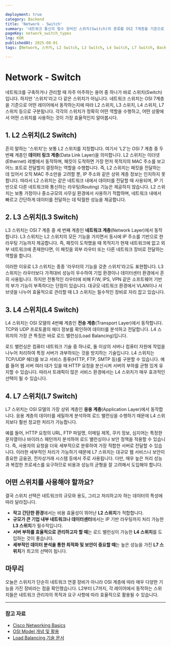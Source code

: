 ```yaml
---

deployment: true
category: Backend
title: 'Network - Switch'
summary: '네트워크 통신의 필수 장비인 스위치(Switch)의 종류를 OSI 7계층을 기준으로 L2, L3, L4, L7 스위치로 나누어 알아봅시다.'
pageKey: network_switch_types
lng: KOR
publishedAt: 2025-08-01
tags: [Network, 스위치, L2 Switch, L3 Switch, L4 Switch, L7 Switch, Backend]

---
```


# Network - Switch

네트워크를 구축하거나 관리할 때 자주 마주하는 용어 중 하나가 바로 스위치(Switch)입니다. 하지만 '스위치'라고 다 같은 스위치가 아닙니다. 네트워크 스위치는 OSI 7계층을 기준으로 어떤 레이어에서 동작하는지에 따라 L2 스위치, L3 스위치, L4 스위치, L7 스위치 등으로 구분됩니다. 각각의 스위치가 정확히 어떤 역할을 수행하고, 어떤 상황에서 어떤 스위치를 사용하는 것이 가장 효율적인지 알아봅시다.

## 1. L2 스위치(L2 Switch)

흔히 말하는 '스위치'는 보통 L2 스위치를 지칭합니다. 여기서 'L2'는 OSI 7 계층 중 두 번째 계층인 **데이터 링크 계층**(Data Link Layer)을 의미합니다. L2 스위치는 이더넷(Ethernet) 레벨에서 동작하며, 패킷이 도착하면 가장 먼저 목적지의 MAC 주소를 보고 어느 포트로 전달할지 결정하는 역할을 수행합니다. 즉, L2 스위치는 패킷을 전달하는 데 있어서 오직 MAC 주소만을 고려할 뿐, IP 주소와 같은 상위 계층 정보는 인지하지 못합니다. 따라서 L2 스위치는 같은 네트워크 내에서 데이터를 전달할 때 사용되며, IP 기반으로 다른 네트워크와 통신하는 라우팅(Routing) 기능은 제공하지 않습니다. L2 스위치는 보통 가정이나 중소규모의 사무실 환경에서 사용하기 적합하며, 네트워크 내에서 빠르고 간단하게 데이터를 전달하는 데 탁월한 성능을 제공합니다.

## 2. L3 스위치(L3 Switch)

L3 스위치는 OSI 7 계층 중 세 번째 계층인 **네트워크 계층**(Network Layer)에서 동작합니다. L3 스위치는 L2 스위치의 모든 기능을 가지면서 동시에 IP 주소를 기반으로 한 라우팅 기능까지 제공합니다. 즉, 패킷이 도착했을 때 목적지가 현재 네트워크에 없고 외부 네트워크에 존재한다면, 이 패킷을 외부 라우터 또는 다른 네트워크 장비로 전달하는 역할을 합니다.



이러한 이유로 L3 스위치는 종종 '라우터의 기능을 갖춘 스위치'라고도 표현합니다. L3 스위치는 라우터보다 가격대비 성능이 우수하여 기업 환경이나 데이터센터 환경에서 흔히 사용됩니다. 하지만 전통적인 라우터에 비해 F/W, IPS, VPN 같은 소프트웨어 기반의 부가 기능이 부족하다는 단점이 있습니다. 대규모 네트워크 환경에서 VLAN이나 서브넷을 나누어 효율적으로 관리할 때 L3 스위치는 필수적인 장비로 자리 잡고 있습니다.

## 3. L4 스위치(L4 Switch)

L4 스위치는 OSI 모델의 4번째 계층인 **전송 계층**(Transport Layer)에서 동작합니다. TCP와 UDP 프로토콜의 헤더 정보를 확인하여 데이터를 분석하고 전달합니다. L4 스위치의 가장 큰 특징은 바로 로드 밸런싱(Load Balancing)입니다.



로드 밸런싱은 컴퓨터 네트워크 기술 중 하나로, 둘 이상의 서버나 컴퓨터 자원에 작업을 나누어 처리하여 특정 서버가 과부하되는 것을 방지하는 기술입니다. L4 스위치는 TCP/UDP 헤더를 보고 서비스 종류(HTTP, FTP, SMTP 등)를 구분할 수 있습니다. 예를 들어 웹 서버 여러 대가 있을 때 HTTP 요청을 분산시켜 서버의 부하를 균형 있게 유지할 수 있습니다. 따라서 트래픽이 많은 서비스 환경에서는 L4 스위치가 매우 효과적인 선택이 될 수 있습니다.

## 4. L7 스위치(L7 Switch)

L7 스위치는 OSI 모델의 가장 상위 계층인 **응용 계층**(Application Layer)에서 동작합니다. 응용 계층의 데이터를 세밀하게 분석하여 로드 밸런싱을 수행하기 때문에 L4 스위치보다 훨씬 정교한 처리가 가능합니다.



예를 들어, HTTP 요청의 URL, FTP 파일명, 이메일 제목, 쿠키 정보, 심지어는 특정한 문자열이나 바이러스 패턴까지 분석하여 로드 밸런싱이나 보안 정책을 적용할 수 있습니다. 즉, 사용자의 요청을 더욱 세부적으로 분류하여 가장 적합한 서버로 전달할 수 있습니다. 이러한 세부적인 처리가 가능하기 때문에 L7 스위치는 대규모 웹 서비스나 보안이 중요한 금융권, 전자상거래 시스템 등에서 주로 사용됩니다. 다만, 매우 높은 처리 성능과 복잡한 프로세스를 요구하므로 비용과 성능의 균형을 잘 고려해서 도입해야 합니다.

## 어떤 스위치를 사용해야 할까요?

결국 스위치 선택은 네트워크의 규모와 용도, 그리고 처리하고자 하는 데이터의 특성에 따라 달라집니다.

- **작고 간단한 환경**에서는 비용 효율성이 뛰어난 **L2 스위치**가 적합합니다.
- **규모가 큰 기업 내부 네트워크나 데이터센터**에서는 IP 기반 라우팅까지 처리 가능한 **L3 스위치**가 필수적입니다.
- **서버 부하를 효율적으로 관리하고자 할 때**는 로드 밸런싱이 가능한 **L4 스위치**를 도입하는 것이 좋습니다.
- **세부적인 데이터 분석을 통한 최적화 및 보안이 중요할 때**는 높은 성능을 가진 **L7 스위치**가 최고의 선택이 됩니다.

## 마무리

오늘은 스위치가 단순히 네트워크 연결 장비가 아니라 OSI 계층에 따라 매우 다양한 기능을 가진 장비라는 점을 확인했습니다. L2부터 L7까지, 각 레이어에서 동작하는 스위치들은 네트워크 관리자의 목적과 요구 사항에 따라 효율적으로 활용될 수 있습니다.

---

### 참고 자료

* [Cisco Networking Basics](https://www.cisco.com/c/en/us/support/docs/lan-switching/lan-switching-basics.html)
* [OSI Model 개념 및 활용](https://en.wikipedia.org/wiki/OSI_model)
* [Load Balancing 기술 문서](https://www.nginx.com/resources/glossary/load-balancing/)
